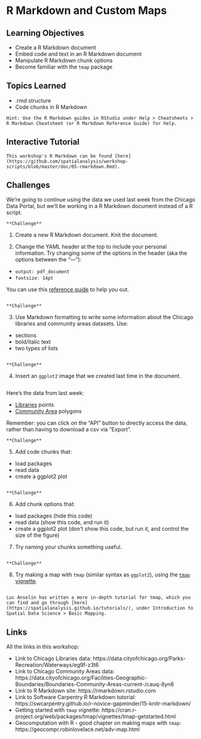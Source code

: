 # R Markdown and Custom Maps

## Learning Objectives

- Create a R Markdown document
- Embed code and text in an R Markdown document
- Manipulate R Markdown chunk options
- Become familiar with the `tmap` package

## Topics Learned

- .rmd structure
- Code chunks in R Markdown

```block
Hint: Use the R Markdown guides in RStudio under Help > Cheatsheets > R Markdown Cheatsheet (or R Markdown Reference Guide) for help.
```

## Interactive Tutorial

```block
This workshop's R Markdown can be found [here](https://github.com/spatialanalysis/workshop-scripts/blob/master/doc/05-rmarkdown.Rmd).
```

## Challenges

We're going to continue using the data we used last week from the Chicago Data Portal, but we'll be working in a R Markdown document instead of a R script.

```block
**Challenge**
```
1. Create a new R Markdown document. Knit the document. 

2. Change the YAML header at the top to include your personal information. Try changing some of the options in the header (aka the options between the "---"):

- `output: pdf_document`
- `fontsize: 14pt`

You can use this [reference guide](https://www.rstudio.com/wp-content/uploads/2015/03/rmarkdown-reference.pdf) to help you out.

```block
```

```block
**Challenge**
```
3. Use Markdown formatting to write some information about the Chicago libraries and community areas datasets. Use:

- sections
- bold/italic text
- two types of lists

```block
```

```block
**Challenge**
```
4. Insert an `ggplot2` image that we created last time in the document.

```block
```

Here's the data from last week:

- [Libraries](https://data.cityofchicago.org/Education/Libraries-Locations-Hours-and-Contact-Information/x8fc-8rcq) points
- [Community Area](https://data.cityofchicago.org/Facilities-Geographic-Boundaries/Boundaries-Community-Areas-current-/cauq-8yn6) polygons

Remember: you can click on the "API" button to directly access the data, rather than having to download a csv via "Export".

```block
**Challenge**
```
5. Add code chunks that:

- load packages 
- read data 
- create a ggplot2 plot 

```block
```

```block
**Challenge**
```
6. Add chunk options that:

- load packages (hide this code)
- read data (show this code, and run it)
- create a ggplot2 plot (don't show this code, but run it, and control the size of the figure)

7. Try naming your chunks something useful.

```block
```

```block
**Challenge**
```
8. Try making a map with `tmap` (similar syntax as `ggplot2`), using the [`tmap` vignette](https://cran.r-project.org/web/packages/tmap/vignettes/tmap-getstarted.html).

```block
```

```block
Luc Anselin has written a more in-depth tutorial for tmap, which you can find and go through [here](https://spatialanalysis.github.io/tutorials/), under Introduction to Spatial Data Science > Basic Mapping.
```

## Links
All the links in this workshop:

- Link to Chicago Libraries data: https://data.cityofchicago.org/Parks-Recreation/Waterways/eg9f-z3t6
- Link to Chicago Community Areas data: https://data.cityofchicago.org/Facilities-Geographic-Boundaries/Boundaries-Community-Areas-current-/cauq-8yn6
- Link to R Markdown site: https://rmarkdown.rstudio.com
- Link to Software Carpentry R Markdown tutorial: https://swcarpentry.github.io/r-novice-gapminder/15-knitr-markdown/
- Getting started with `tmap` vignette: https://cran.r-project.org/web/packages/tmap/vignettes/tmap-getstarted.html
- Geocomputation with R - good chapter on making maps with `tmap`: https://geocompr.robinlovelace.net/adv-map.html
